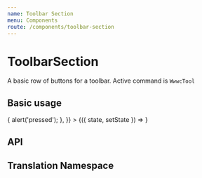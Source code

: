 ---
name: Toolbar Section
menu: Components
route: /components/toolbar-section
---


# ToolbarSection

A basic row of buttons for a toolbar. Active command is `WwwcTool`

## Basic usage

<Playground>
  <State
    initial={{
      buttons: exampleButtons,
      activeButtons: ['Pan'],
      setToolActive: () => {
        alert('pressed');
      },
    }}
  >
    {({ state, setState }) => <ToolbarSection {...state} />}
  </State>
</Playground>

## API

<Props of={ToolbarSection} />

## Translation Namespace

<NameSpace name="Buttons" />

